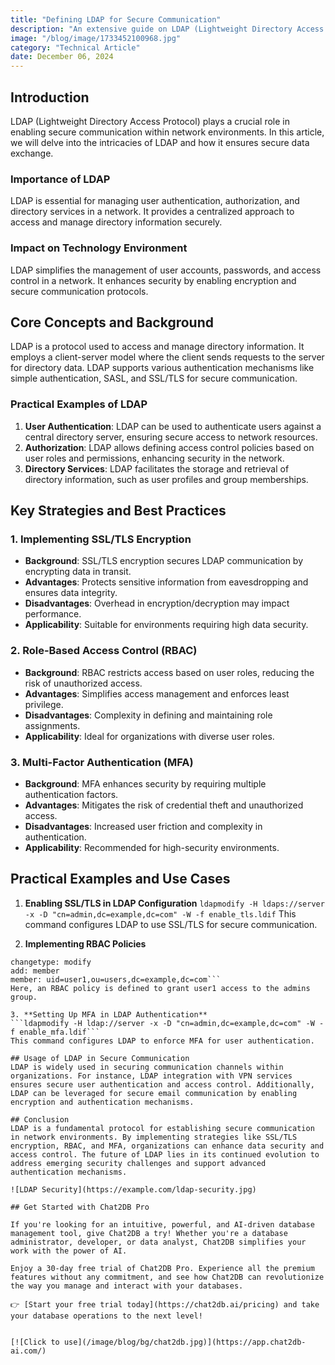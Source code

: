 ```yaml
---
title: "Defining LDAP for Secure Communication"
description: "An extensive guide on LDAP (Lightweight Directory Access Protocol) and its role in ensuring secure communication in network environments."
image: "/blog/image/1733452100968.jpg"
category: "Technical Article"
date: December 06, 2024
---
```


## Introduction
LDAP (Lightweight Directory Access Protocol) plays a crucial role in enabling secure communication within network environments. In this article, we will delve into the intricacies of LDAP and how it ensures secure data exchange.

### Importance of LDAP
LDAP is essential for managing user authentication, authorization, and directory services in a network. It provides a centralized approach to access and manage directory information securely.

### Impact on Technology Environment
LDAP simplifies the management of user accounts, passwords, and access control in a network. It enhances security by enabling encryption and secure communication protocols.

## Core Concepts and Background
LDAP is a protocol used to access and manage directory information. It employs a client-server model where the client sends requests to the server for directory data. LDAP supports various authentication mechanisms like simple authentication, SASL, and SSL/TLS for secure communication.

### Practical Examples of LDAP
1. **User Authentication**: LDAP can be used to authenticate users against a central directory server, ensuring secure access to network resources.
2. **Authorization**: LDAP allows defining access control policies based on user roles and permissions, enhancing security in the network.
3. **Directory Services**: LDAP facilitates the storage and retrieval of directory information, such as user profiles and group memberships.

## Key Strategies and Best Practices
### 1. Implementing SSL/TLS Encryption
- **Background**: SSL/TLS encryption secures LDAP communication by encrypting data in transit.
- **Advantages**: Protects sensitive information from eavesdropping and ensures data integrity.
- **Disadvantages**: Overhead in encryption/decryption may impact performance.
- **Applicability**: Suitable for environments requiring high data security.

### 2. Role-Based Access Control (RBAC)
- **Background**: RBAC restricts access based on user roles, reducing the risk of unauthorized access.
- **Advantages**: Simplifies access management and enforces least privilege.
- **Disadvantages**: Complexity in defining and maintaining role assignments.
- **Applicability**: Ideal for organizations with diverse user roles.

### 3. Multi-Factor Authentication (MFA)
- **Background**: MFA enhances security by requiring multiple authentication factors.
- **Advantages**: Mitigates the risk of credential theft and unauthorized access.
- **Disadvantages**: Increased user friction and complexity in authentication.
- **Applicability**: Recommended for high-security environments.

## Practical Examples and Use Cases
1. **Enabling SSL/TLS in LDAP Configuration**
```ldapmodify -H ldaps://server -x -D "cn=admin,dc=example,dc=com" -W -f enable_tls.ldif```
This command configures LDAP to use SSL/TLS for secure communication.

2. **Implementing RBAC Policies**
```dn: cn=admins,ou=groups,dc=example,dc=com
changetype: modify
add: member
member: uid=user1,ou=users,dc=example,dc=com```
Here, an RBAC policy is defined to grant user1 access to the admins group.

3. **Setting Up MFA in LDAP Authentication**
```ldapmodify -H ldap://server -x -D "cn=admin,dc=example,dc=com" -W -f enable_mfa.ldif```
This command configures LDAP to enforce MFA for user authentication.

## Usage of LDAP in Secure Communication
LDAP is widely used in securing communication channels within organizations. For instance, LDAP integration with VPN services ensures secure user authentication and access control. Additionally, LDAP can be leveraged for secure email communication by enabling encryption and authentication mechanisms.

## Conclusion
LDAP is a fundamental protocol for establishing secure communication in network environments. By implementing strategies like SSL/TLS encryption, RBAC, and MFA, organizations can enhance data security and access control. The future of LDAP lies in its continued evolution to address emerging security challenges and support advanced authentication mechanisms.

![LDAP Security](https://example.com/ldap-security.jpg)

## Get Started with Chat2DB Pro

If you're looking for an intuitive, powerful, and AI-driven database management tool, give Chat2DB a try! Whether you're a database administrator, developer, or data analyst, Chat2DB simplifies your work with the power of AI.

Enjoy a 30-day free trial of Chat2DB Pro. Experience all the premium features without any commitment, and see how Chat2DB can revolutionize the way you manage and interact with your databases.

👉 [Start your free trial today](https://chat2db.ai/pricing) and take your database operations to the next level!


[![Click to use](/image/blog/bg/chat2db.jpg)](https://app.chat2db-ai.com/)
